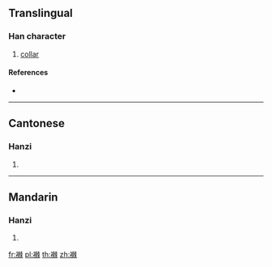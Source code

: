 {{character info/new}}
==Translingual==

===Han character===
{{Han char|rn=145|rad=衣|as=12|sn=18|four=35292|canj=LDBB}}

# [[collar]]

====References====
* {{Han ref|kx=1124.250|dkj=34585|dj=1591.320|hdz=53113.220|uh=894B|ud=35147|bh=F0D3|bd=61651}}

----

==Cantonese==

===Hanzi===
{{yue-hanzi|jyut=gik1|y=gik1}}

# {{defn|lang=yue|sort=衣12}}

----

==Mandarin==

===Hanzi===
{{cmn-hanzi|pin=[[jí]] ([[ji2]])|wg=chi<sup>2</sup>}}

# {{defn|lang=cmn|sort=衣12}}

[[fr:襋]]
[[pl:襋]]
[[th:襋]]
[[zh:襋]]